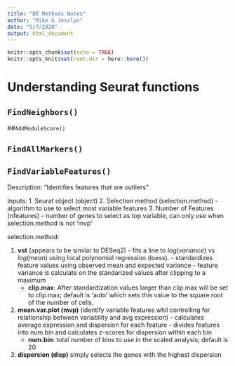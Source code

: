 ```yaml
---
title: "DE Methods Notes"
author: "Mike & Jesslyn"
date: "5/7/2020"
output: html_document
---
```


```r
knitr::opts_chunk$set(echo = TRUE)
knitr::opts_knit$set(root.dir = here::here())
```


# Understanding Seurat functions 

## `FindNeighbors()`

##`AddModuleScore()`

## `FindAllMarkers()`

## `FindVariableFeatures()` 

Description: "Identifies features that are outliers"  


Inputs:
  1. Seurat object (object)
  2. Selection method (selection.method) - algorithm to use to select most variable features
  3. Number of Features (nfeatures) - number of genes to select as top variable, can only use when selection.method is not 'mvp'

selection.method:

  1. **vst** (appears to be similar to DESeq2)
    - fits a line to $log(variance)$ vs $log(mean)$ using local polynomial regression (loess).
    - standardizes feature values using observed mean and expected variance
    - feature variance is calculate on the standarized values after clipping to a maximum 
      + **clip.max**: After standardization values larger than clip.max will be set to clip.max; default is 'auto' which sets this value to the square root of the number of cells.
  2. **mean.var.plot (mvp)** (identify variable features whil controlling for relationship between variability and avg expression)
    - calculates average expression and dispersion for each feature
    - divides features into num.bin and calculates z-scores for dispersion within each bin
      + **num.bin**: total number of bins to use in the scaled analysis; default is 20
  3. **dispersion (disp)** simply selects the genes with the highest dispersion

  
